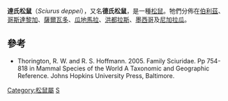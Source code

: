 {{Speciesbox
| taxon = Sciurus deppei
| image = Sciurus deppei.jpg
| status = LC
| status_system = IUCN3.1
| status_ref = <ref name=iucn>{{IUCN2008|assessors=Koprowski, J., Roth, L., Woodman, N., Matson, J., Emmons, L. & Reid, F.|year=2008|id=20001|title=Sciurus deppei|downloaded=6 January 2009}}</ref>
| subgenus = Sciurus
| binomial_authority = [[Wilhelm_Peters|Peters]], 1863
| range_map = Sciurus deppei range map.svg
| range_map_caption = 紅色區域為棲息地
}}
'''達氏松鼠'''（''Sciurus deppei''），又名'''德氏松鼠'''，是一種[[松鼠|松鼠]]。牠們分佈在[[伯利茲|伯利茲]]、[[哥斯達黎加|哥斯達黎加]]、[[薩爾瓦多|薩爾瓦多]]、[[瓜地馬拉|瓜地馬拉]]、[[洪都拉斯|洪都拉斯]]、[[墨西哥|墨西哥]]及[[尼加拉瓜|尼加拉瓜]]。

== 參考 ==
{{reflist}}
* Thorington, R. W. and R. S. Hoffmann. 2005. Family Sciuridae. Pp 754-818 in Mammal Species of the World A Taxonomic and Geographic Reference. Johns Hopkins University Press, Baltimore.

{{松鼠科}}
{{Taxonbar}}

[[Category:松鼠屬|Category:松鼠屬]]
[[Category:_1863年描述的动物|S]]